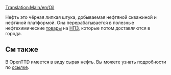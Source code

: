 [[Translation:Main/en/Oil]]{{en/-}}
{{ru/Груз| груз=Нефть
| изображение=Oil.png
| производит=[[Main/ru/Нефтяная скважина|Нефтяная скважина]] и [[Main/ru/Нефтяная платформа|платформа]]
| принимает=[[Main/ru/Нефтезавод|Нефтезавод]]
}}

Нефть это чёрная липкая штука, добываемая нефтяной скважиной и нефтяной платформой. Она перерабатывается в полезные нефтехимические [[Main/ru/Товары|товары]] на [[Main/ru/Нефтезавод|НПЗ]], которые потом доставляются в города.

==См также==
В OpenTTD имеется в виду сырая нефть. Вы можете узнать подробности по [http://ru.wikipedia.org/wiki/%D0%9D%D0%B5%D1%84%D1%82%D1%8C ссылке].